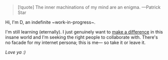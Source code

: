 <Heading text="Welcome" level="h1" />

> [!quote] The inner machinations of my mind are an enigma. —Patrick Star

Hi, I'm D, an indefinite \~work-in-progress\~.

I'm still learning (eternally). I just genuinely want to [make a difference](/work/spiritual) in this insane world and I'm seeking the right people to collaborate with. There's no facade for my internet persona; this is me— so take it or leave it.

_Love ya :)_
